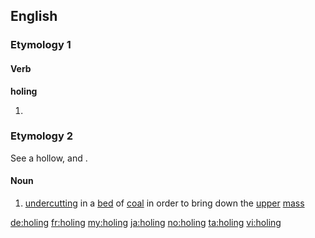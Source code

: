 ==English==

===Etymology 1===

====Verb====
'''holing'''

# {{present participle of|hole|lang=en}}

===Etymology 2===
See {{term|hole}} a hollow, and {{term|-ing}}.

====Noun====
{{en-noun|?}}

# {{context|mining|lang=en}} [[undercut]]ting in a [[bed]] of [[coal]] in order to bring down the [[upper]] [[mass]]
#: {{rfquotek|Raymond}}

[[de:holing]]
[[fr:holing]]
[[my:holing]]
[[ja:holing]]
[[no:holing]]
[[ta:holing]]
[[vi:holing]]